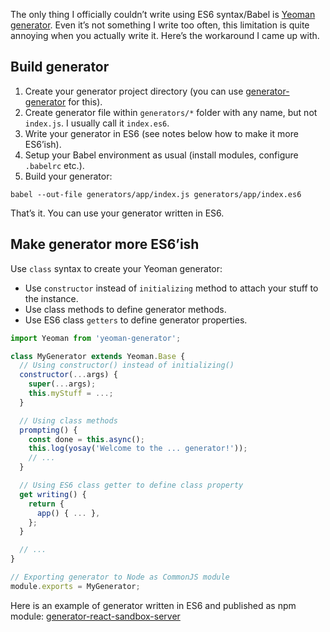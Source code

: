 <!-- Yo, ES6 -->

The only thing I officially couldn’t write using ES6 syntax/Babel is [Yeoman generator](http://yeoman.io). Even it’s not something I write too often, this limitation is quite annoying when you actually write it. Here’s the workaround I came up with.

## Build generator
1. Create your generator project directory (you can use [generator-generator](https://github.com/yeoman/generator-generator) for this).
1. Create generator file within `generators/*` folder with any name, but not `index.js`. I usually call it `index.es6`.
1. Write your generator in ES6 (see notes below how to make it more ES6’ish).
1. Setup your Babel environment as usual (install modules, configure `.babelrc` etc.).
1. Build your generator:

```shell
babel --out-file generators/app/index.js generators/app/index.es6
```

That’s it. You can use your generator written in ES6.

## Make generator more ES6’ish
Use `class` syntax to create your Yeoman generator:

- Use `constructor` instead of `initializing` method to attach your stuff to the instance.
- Use class methods to define generator methods.
- Use ES6 class `getters` to define generator properties.

```js
import Yeoman from 'yeoman-generator';

class MyGenerator extends Yeoman.Base {
  // Using constructor() instead of initializing()
  constructor(...args) {
    super(...args);
    this.myStuff = ...;
  }

  // Using class methods
  prompting() {
    const done = this.async();
    this.log(yosay('Welcome to the ... generator!'));
    // ...
  }

  // Using ES6 class getter to define class property
  get writing() {
    return {
      app() { ... },
    };
  }

  // ...
}

// Exporting generator to Node as CommonJS module
module.exports = MyGenerator;
```

Here is an example of generator written in ES6 and published as npm module: [generator-react-sandbox-server](https://github.com/alexfedoseev/generator-react-sandbox-server)
